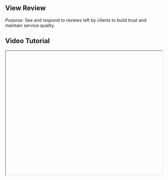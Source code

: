 


<div className="mdx-content">

## View Review



*Purpose*: See and respond to reviews left by clients to build trust and maintain service quality.

## Video Tutorial



<iframe
  width="100%"
  height="400"
  title="View Review Tutorial"
  allowFullScreen
  className="rounded-lg"
/>

---

## Steps:



❶ **On the main sidebar, click on the "Review" section to navigate to the reviews page.**  
❷ **Locate the review you want to view, then click on the three-dot menu (⋮) in that review’s row.**  
❸ **From the dropdown options, select “View Review.”**  
❹ **A side panel will slide open on the right side of the screen showing the complete review details:**  
- **Appointment ID**  
- **Date Created**  
- **Star Rating**  
- **Customer Comment**  
- **Reply** (if a reply was previously submitted)  
❺ **If there is no reply submitted yet, an input field will be available to write a response.**  
❻ **Type your response in the field provided.**  
❼ **Once your reply is entered, click the “Save Changes” button at the bottom of the panel to save your response.**  
❽ **A confirmation message will appear indicating the reply has been saved successfully.**

---

**Tip for First-Time Users**:  
Responding promptly shows clients that their feedback is valued and helps improve your salon's credibility.

<div className="space-y-4 mt-6">

<div className="my-10 border-t border-gray-200" />

## More questions about this


</div>
<div className="space-y-4 mt-6">
  <details className="bg-white rounded-md p-4 border border-gray-300">
  <summary
    className="font-medium text-base text-gray-900"
    style={{
      backgroundColor: 'transparent',
      outline: 'none',
      cursor: 'pointer',
      userSelect: 'none',
      listStyle: 'none',
    }}
  >Can I edit a review after submitting a reply?</summary>
   <p className="mt-2 text-sm text-gray-700">
      No, but you can update your reply anytime by reopening the review panel and editing your response.
    </p>
  </details>

  <details className="bg-white rounded-md p-4 border border-gray-300">
  <summary
    className="font-medium text-base text-gray-900"
    style={{
      backgroundColor: 'transparent',
      outline: 'none',
      cursor: 'pointer',
      userSelect: 'none',
      listStyle: 'none',
    }}
  >Are clients notified when I reply?</summary>
    <p className="mt-2 text-sm text-gray-700">
      Yes, clients may receive a notification that you’ve responded to their review.
    </p>
  </details>
</div>
</div>

---

<div className="space-y-4 mt-6">

<div className="my-10 border-t border-gray-200" />

<div className="mdx-content mt-10">

Was this article helpful?

<div style={{ display: 'flex', gap: '1rem' }}>
  <button style={{ padding: '0.5rem', borderRadius: '9999px', backgroundColor: '#f0f0f0' }}>
    👍
  </button>
  <button style={{ padding: '0.5rem', borderRadius: '9999px', backgroundColor: '#f0f0f0' }}>
   👎
  </button>
</div>
</div>

---
</div>
